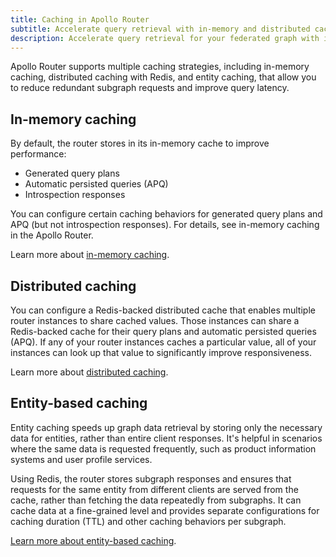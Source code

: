 ```yaml
---
title: Caching in Apollo Router
subtitle: Accelerate query retrieval with in-memory and distributed caching
description: Accelerate query retrieval for your federated graph with in-memory and distributed caching in Apollo Router.
---
```


Apollo Router supports multiple caching strategies, including in-memory caching, distributed caching with Redis, and entity caching, that allow you to reduce redundant subgraph requests and improve query latency. 

## In-memory caching

By default, the router stores in its in-memory cache to improve performance:

- Generated query plans
- Automatic persisted queries (APQ)
- Introspection responses

You can configure certain caching behaviors for generated query plans and APQ (but not introspection responses). For details, see in-memory caching in the Apollo Router.

Learn more about [in-memory caching](/graphos/routing/performance/caching/in-memory).

## Distributed caching

<EnterpriseFeature />

You can configure a Redis-backed distributed cache that enables multiple router instances to share cached values. Those instances can share a Redis-backed cache for their query plans and automatic persisted queries (APQ). If any of your router instances caches a particular value, all of your instances can look up that value to significantly improve responsiveness.

Learn more about [distributed caching](/graphos/routing/performance/caching/distributed).

## Entity-based caching

<EnterpriseFeature />

Entity caching speeds up graph data retrieval by storing only the necessary data for entities, rather than entire client responses. It's helpful in scenarios where the same data is requested frequently, such as product information systems and user profile services.

Using Redis, the router stores subgraph responses and ensures that requests for the same entity from different clients are served from the cache, rather than fetching the data repeatedly from subgraphs. It can cache data at a fine-grained level and provides separate configurations for caching duration (TTL) and other caching behaviors per subgraph. 

[Learn more about entity-based caching](/graphos/routing/performance/caching/entity).

